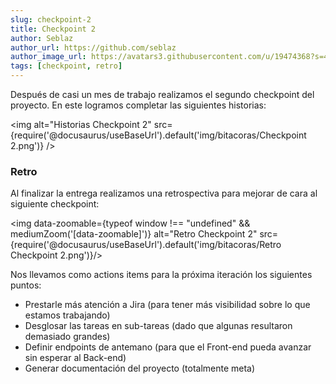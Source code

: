 ```yaml
---
slug: checkpoint-2
title: Checkpoint 2
author: Seblaz
author_url: https://github.com/seblaz
author_image_url: https://avatars3.githubusercontent.com/u/19474368?s=460&=04b3d3d551094a7c62c6cf3aa30653f56bb2d60c&v=4
tags: [checkpoint, retro]
---
```



Después de casi un mes de trabajo realizamos el segundo checkpoint del proyecto. En este logramos completar las siguientes historias:

<img alt="Historias Checkpoint 2" src={require('@docusaurus/useBaseUrl').default('img/bitacoras/Checkpoint 2.png')} />

### Retro

Al finalizar la entrega realizamos una retrospectiva para mejorar de cara al siguiente checkpoint:

<img data-zoomable={typeof window !== "undefined" && mediumZoom('[data-zoomable]')} alt="Retro Checkpoint 2" src={require('@docusaurus/useBaseUrl').default('img/bitacoras/Retro Checkpoint 2.png')}/>

Nos llevamos como actions items para la próxima iteración los siguientes puntos:

- Prestarle más atención a Jira (para tener más visibilidad sobre lo que estamos trabajando)
- Desglosar las tareas en sub-tareas (dado que algunas resultaron demasiado grandes)
- Definir endpoints de antemano (para que el Front-end pueda avanzar sin esperar al Back-end)
- Generar documentación del proyecto (totalmente meta)
